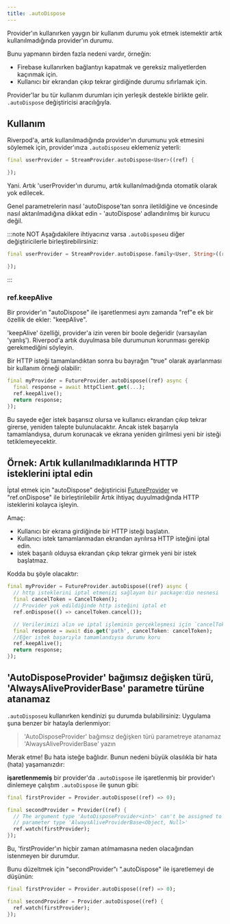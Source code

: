 ```yaml
---
title: .autoDispose
---
```



Provider'ın kullanırken yaygın bir kullanım durumu yok etmek istemektir
artık kullanılmadığında provider'ın durumu.

Bunu yapmanın birden fazla nedeni vardır, örneğin:

- Firebase kullanırken bağlantıyı kapatmak ve gereksiz maliyetlerden kaçınmak için.
- Kullanıcı bir ekrandan çıkıp tekrar girdiğinde durumu sıfırlamak için.

Provider'lar bu tür kullanım durumları için yerleşik destekle birlikte gelir.
`.autoDispose` değiştiricisi aracılığıyla.

## Kullanım

Riverpod'a, artık kullanılmadığında provider'ın durumunu yok etmesini söylemek için,
provider'ınıza `.autoDispose`u eklemeniz yeterli:

```dart
final userProvider = StreamProvider.autoDispose<User>((ref) {

});
```

Yani. Artık 'userProvider'ın durumu, artık kullanılmadığında otomatik olarak yok edilecek.

Genel parametrelerin nasıl 'autoDispose'tan sonra iletildiğine ve öncesinde nasıl aktarılmadığına dikkat edin -
'autoDispose' adlandırılmış bir kurucu değil.

:::note NOT
Aşağıdakilere ihtiyacınız varsa `.autoDispose`u diğer değiştiricilerle birleştirebilirsiniz:

```dart
final userProvider = StreamProvider.autoDispose.family<User, String>((ref, id) {

});
```

:::

### ref.keepAlive

Bir provider'ın "autoDispose" ile işaretlenmesi aynı zamanda "ref"e ek bir özellik de ekler: "keepAlive".

'keepAlive' özelliği, provider'a izin veren bir boole değeridir (varsayılan 'yanlış').
Riverpod'a artık duyulmasa bile durumunun korunması gerekip gerekmediğini söyleyin.

Bir HTTP isteği tamamlandıktan sonra bu bayrağın "true" olarak ayarlanması bir kullanım örneği olabilir:

```dart
final myProvider = FutureProvider.autoDispose((ref) async {
  final response = await httpClient.get(...);
  ref.keepAlive();
  return response;
});
```

Bu sayede eğer istek başarısız olursa ve kullanıcı ekrandan çıkıp tekrar girerse,
yeniden talepte bulunulacaktır. Ancak istek başarıyla tamamlandıysa,
durum korunacak ve ekrana yeniden girilmesi yeni bir isteği tetiklemeyecektir.

## Örnek: Artık kullanılmadıklarında HTTP isteklerini iptal edin

İptal etmek için "autoDispose" değiştiricisi [FutureProvider] ve "ref.onDispose" ile birleştirilebilir
Artık ihtiyaç duyulmadığında HTTP isteklerini kolayca işleyin.

Amaç:

- Kullanıcı bir ekrana girdiğinde bir HTTP isteği başlatın.
- Kullanıcı istek tamamlanmadan ekrandan ayrılırsa HTTP isteğini iptal edin.
- istek başarılı olduysa ekrandan çıkıp tekrar girmek yeni bir istek başlatmaz.

Kodda bu şöyle olacaktır:

```dart
final myProvider = FutureProvider.autoDispose((ref) async {
  // http isteklerini iptal etmenizi sağlayan bir package:dio nesnesi
  final cancelToken = CancelToken();
  // Provider yok edildiğinde http isteğini iptal et
  ref.onDispose(() => cancelToken.cancel());

  // Verilerimizi alın ve iptal işleminin gerçekleşmesi için `cancelToken'ımızı iletin
  final response = await dio.get('path', cancelToken: cancelToken);
  //Eğer istek başarıyla tamamlandıysa durumu koru
  ref.keepAlive();
  return response;
});
```

## 'AutoDisposeProvider' bağımsız değişken türü, 'AlwaysAliveProviderBase' parametre türüne atanamaz

`.autoDispose`u kullanırken kendinizi şu durumda bulabilirsiniz:
Uygulama şuna benzer bir hatayla derlenmiyor:

> 'AutoDisposeProvider' bağımsız değişken türü parametreye atanamaz
> 'AlwaysAliveProviderBase' yazın

Merak etme! Bu hata isteğe bağlıdır. Bunun nedeni büyük olasılıkla bir hata (hata) yaşamanızdır:

**işaretlenmemiş** bir provider'da `.autoDispose` ile işaretlenmiş bir provider'ı dinlemeye çalıştım
`.autoDispose` ile şunun gibi:

```dart
final firstProvider = Provider.autoDispose((ref) => 0);

final secondProvider = Provider((ref) {
  // The argument type 'AutoDisposeProvider<int>' can't be assigned to the
  // parameter type 'AlwaysAliveProviderBase<Object, Null>'
  ref.watch(firstProvider);
});
```

Bu, 'firstProvider'ın hiçbir zaman atılmamasına neden olacağından istenmeyen bir durumdur.

Bunu düzeltmek için "secondProvider"ı ".autoDispose" ile işaretlemeyi de düşünün:

```dart
final firstProvider = Provider.autoDispose((ref) => 0);

final secondProvider = Provider.autoDispose((ref) {
  ref.watch(firstProvider);
});
```
[futureprovider]: https://pub.dev/documentation/hooks_riverpod/3.0.0-dev.16/hooks_riverpod/FutureProvider-class.html
